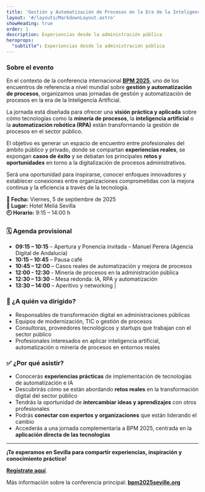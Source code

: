 ```yaml
---
title: 'Gestión y Automatización de Procesos en la Era de la Inteligencia Artificial'
layout: '#/layouts/MarkdownLayout.astro'
showHeading: true
order: 1
description: Experiencias desde la administración pública 
heroprops:
  "subtitle": Experiencias desde la administración pública
---
```



### Sobre el evento

En el contexto de la conferencia internacional [**BPM 2025**](https://www.bpm2025seville.org), uno de los encuentros de referencia a nivel mundial sobre **gestión y automatización de procesos**, organizamos unas jornadas de gestión y automatización de procesos en la era de la Inteligencia Artificial.  

La jornada está diseñada para ofrecer una **visión práctica y aplicada** sobre cómo tecnologías como la **minería de procesos**, la **inteligencia artificial** o la **automatización robótica (RPA)** están transformando la gestión de procesos en el sector público.

El objetivo es generar un espacio de encuentro entre profesionales del ámbito público y privado, donde se compartan **experiencias reales**, se expongan **casos de éxito** y se debatan los principales **retos y oportunidades** en torno a la digitalización de procesos administrativos.

Será una oportunidad para inspirarse, conocer enfoques innovadores y establecer conexiones entre organizaciones comprometidas con la mejora continua y la eficiencia a través de la tecnología.

**📅 Fecha:** Viernes, 5 de septiembre de 2025  
**📍 Lugar:** Hotel Meliá Sevilla  
**🕘 Horario:** 9:15 – 14:00 h


### 🗓️ Agenda provisional

- **09:15 – 10:15** – Apertura y Ponencia invitada – Manuel Perera (Agencia Digital de Andalucía)
- **10:15 – 10:45** – Pausa café  
- **10:45 – 12:00** – Casos reales de automatización y mejora de procesos
- **12:00 - 12:30** - Minería de procesos en la administración pública
- **12:30 – 13:30** – Mesa redonda: IA, RPA y automatización  
- **13:30 – 14:00** – Aperitivo y networking                                         |


### 🙌 ¿A quién va dirigido?
- Responsables de transformación digital en administraciones públicas
- Equipos de modernización, TIC o gestión de procesos
- Consultoras, proveedores tecnológicos y startups que trabajan con el sector público
- Profesionales interesados en aplicar inteligencia artificial, automatización o minería de procesos en entornos reales

### ✅ ¿Por qué asistir?

- Conocerás **experiencias prácticas** de implementación de tecnologías de automatización e IA  
- Descubrirás cómo se están abordando **retos reales** en la transformación digital del sector público  
- Tendrás la oportunidad de **intercambiar ideas y aprendizajes** con otros profesionales  
- Podrás **conectar con expertos y organizaciones** que están liderando el cambio  
- Accederás a una jornada complementaria a BPM 2025, centrada en la **aplicación directa de las tecnologías**

---

**¡Te esperamos en Sevilla para compartir experiencias, inspiración y conocimiento práctico!**  

[**Regístrate aquí**](https://docs.google.com/forms/d/e/1FAIpQLScrIn_p-6-MLE1PxdgKCyFr6lfCCUTM7MQfdzO-K5MTAIJcMQ/viewform).

Más información sobre la conferencia principal: [**bpm2025seville.org**](https://www.bpm2025seville.org)